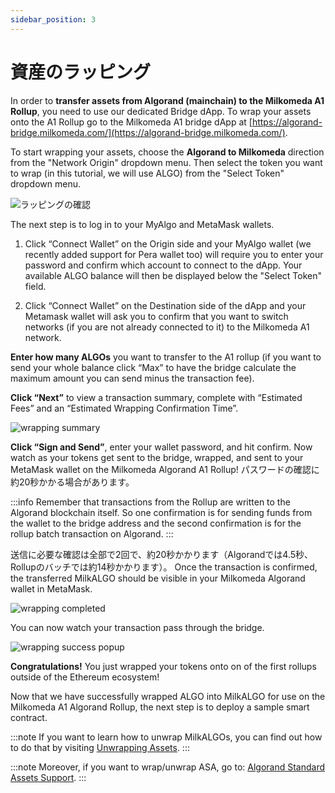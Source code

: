 ```yaml
---
sidebar_position: 3
---
```



# 資産のラッピング

In order to **transfer assets from Algorand (mainchain) to the Milkomeda A1 Rollup**, you need to use our dedicated Bridge dApp. To wrap your assets onto the A1 Rollup go to the Milkomeda A1 bridge dApp at [https://algorand-bridge.milkomeda.com/](https://algorand-bridge.milkomeda.com/).

To start wrapping your assets, choose the **Algorand to Milkomeda** direction from the "Network Origin" dropdown menu. Then select the token you want to wrap (in this tutorial, we will use ALGO) from the "Select Token" dropdown menu.

<img src={dappselectorigin} className="img-full" alt="ラッピングの確認" />

The next step is to log in to your MyAlgo and MetaMask wallets.

1. Click “Connect Wallet” on the Origin side and your MyAlgo wallet (we recently added support for Pera wallet too) will require you to enter your password and confirm which account to connect to the dApp. Your available ALGO balance will then be displayed below the "Select Token" field.

2. Click “Connect Wallet” on the Destination side of the dApp and your Metamask wallet will ask you to confirm that you want to switch networks (if you are not already connected to it) to the Milkomeda A1 network.

**Enter how many ALGOs** you want to transfer to the A1 rollup (if you want to send your whole balance click “Max” to have the bridge calculate the maximum amount you can send minus the transaction fee).

**Click “Next”** to view a transaction summary, complete with “Estimated Fees” and an “Estimated Wrapping Confirmation Time”.

<img src={wrappingsummary} className="img-full" alt="wrapping summary" />

**Click “Sign and Send”**, enter your wallet password, and hit confirm. Now watch as your tokens get sent to the bridge, wrapped, and sent to your MetaMask wallet on the Milkomeda Algorand A1 Rollup! パスワードの確認に約20秒かかる場合があります。

:::info
Remember that transactions from the Rollup are written to the Algorand blockchain itself. So one confirmation is for sending funds from the wallet to the bridge address and the second confirmation is for the rollup batch transaction on Algorand.
:::

送信に必要な確認は全部で2回で、約20秒かかります（Algorandでは4.5秒、Rollupのバッチでは約14秒かかります）。 Once the transaction is confirmed, the transferred MilkALGO should be visible in your Milkomeda Algorand wallet in MetaMask.

<img src={wrappingcompleted} className="img-full" alt="wrapping completed" />

You can now watch your transaction pass through the bridge.

<img src={wrapsuccess} className="img-full" alt="wrapping success popup" />

**Congratulations!** You just wrapped your tokens onto on of the first rollups outside of the Ethereum ecosystem!

Now that we have successfully wrapped ALGO into MilkALGO for use on the Milkomeda A1 Algorand Rollup, the next step is to deploy a sample smart contract.

:::note If you want to learn how to unwrap MilkALGOs, you can find out how to do that by visiting [Unwrapping Assets](https://dcspark.github.io/milkomeda-documentation/algorand/for-end-users/unwrapping-assets). :::

:::note Moreover, if you want to wrap/unwrap ASA, go to: [Algorand Standard Assets Support](https://dcspark.github.io/milkomeda-documentation/algorand/for-end-users/algorand-bridge-supported-asa). :::